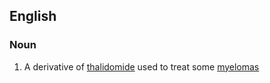 ==English==

===Noun===
{{en-noun|-}}

# {{lb|en|medicine}} A derivative of [[thalidomide]] used to treat some [[myeloma]]s